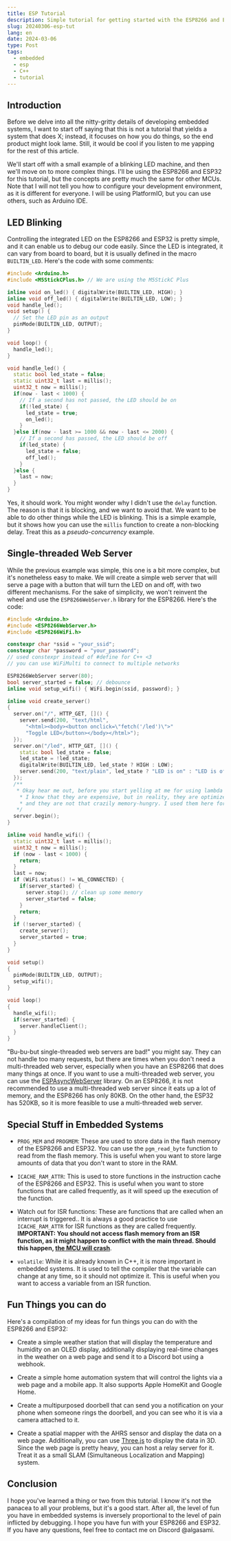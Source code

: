 ```yaml
---
title: ESP Tutorial
description: Simple tutorial for getting started with the ESP8266 and ESP32
slug: 20240306-esp-tut
lang: en
date: 2024-03-06
type: Post
tags:
  - embedded
  - esp
  - C++
  - tutorial
---
```


## Introduction

Before we delve into all the nitty-gritty details of developing embedded systems, I want to start off saying that this
is not a tutorial that yields a system that does X; instead, it focuses on how you do things, so the end product might
look lame. Still, it would be cool if you listen to me yapping for the rest of this article.

We'll start off with a small example of a blinking LED machine, and then we'll move on to more complex things. I'll be
using the ESP8266 and ESP32 for this tutorial, but the concepts are pretty much the same for other MCUs. Note that I
will not tell you how to configure your development environment, as it is different for everyone. I will be using
PlatformIO, but you can use others, such as Arduino IDE.

## LED Blinking

Controlling the integrated LED on the ESP8266 and ESP32 is pretty simple, and it can enable us to debug our code easily.
Since the LED is integrated, it can vary from board to board, but it is usually defined in the macro `BUILTIN_LED`.
Here's the code with some comments:

```cpp
#include <Arduino.h>
#include <M5StickCPlus.h> // We are using the M5StickC Plus

inline void on_led() { digitalWrite(BUILTIN_LED, HIGH); }
inline void off_led() { digitalWrite(BUILTIN_LED, LOW); }
void handle_led();
void setup() {
  // Set the LED pin as an output
  pinMode(BUILTIN_LED, OUTPUT);
}

void loop() {
  handle_led();
}

void handle_led() {
  static bool led_state = false;
  static uint32_t last = millis();
  uint32_t now = millis();
  if(now - last < 1000) {
    // If a second has not passed, the LED should be on
    if(!led_state) {
      led_state = true;
      on_led();
    }
  }else if(now - last >= 1000 && now - last <= 2000) {
    // If a second has passed, the LED should be off
    if(led_state) {
      led_state = false;
      off_led();
    }
  }else {
    last = now;
  }
}
```

Yes, it should work. You might wonder why I didn't use the `delay` function. The reason is that it is blocking, and we
want to avoid that. We want to be able to do other things while the LED is blinking. This is a simple example, but it
shows how you can use the `millis` function to create a non-blocking delay. Treat this as a _pseudo-concurrency_
example.

## Single-threaded Web Server

While the previous example was simple, this one is a bit more complex, but it's nonetheless easy to make. We will create
a simple web server that will serve a page with a button that will turn the LED on and off, with two different
mechanisms. For the sake of simplicity, we won't reinvent the wheel and use the `ESP8266WebServer.h` library for the
ESP8266. Here's the code:

```cpp
#include <Arduino.h>
#include <ESP8266WebServer.h>
#include <ESP8266WiFi.h>

constexpr char *ssid = "your_ssid";
constexpr char *password = "your_password";
// used constexpr instead of #define for C++ <3
// you can use WiFiMulti to connect to multiple networks

ESP8266WebServer server(80);
bool server_started = false; // debounce
inline void setup_wifi() { WiFi.begin(ssid, password); }

inline void create_server()
{
  server.on("/", HTTP_GET, []() {
    server.send(200, "text/html",
      "<html><body><button onclick=\"fetch('/led')\">"
      "Toggle LED</button></body></html>");
  });
  server.on("/led", HTTP_GET, []() {
    static bool led_state = false;
    led_state = !led_state;
    digitalWrite(BUILTIN_LED, led_state ? HIGH : LOW);
    server.send(200, "text/plain", led_state ? "LED is on" : "LED is off");
  });
  /**
   * Okay hear me out, before you start yelling at me for using lambda functions
    * I know that they are expensive, but in reality, they are optimized by the compiler
    * and they are not that crazily memory-hungry. I used them here for the sake of simplicity.
   */
  server.begin();
}

inline void handle_wifi() {
  static uint32_t last = millis();
  uint32_t now = millis();
  if (now - last < 1000) {
    return;
  }
  last = now;
  if (WiFi.status() != WL_CONNECTED) {
    if(server_started) {
      server.stop(); // clean up some memory
      server_started = false;
    }
    return;
  }
  if (!server_started) {
    create_server();
    server_started = true;
  }
}

void setup()
{
  pinMode(BUILTIN_LED, OUTPUT);
  setup_wifi();
}

void loop()
{
  handle_wifi();
  if(server_started) {
    server.handleClient();
  }
}

```

"Bu-bu-but single-threaded web servers are bad!" you might say. They can not handle too many requests, but there are
times when you don't need a multi-threaded web server, especially when you have an ESP8266 that does many things at
once. If you want to use a multi-threaded web server, you can use the
[ESPAsyncWebServer](https://github.com/me-no-dev/ESPAsyncWebServer) library. On an ESP8266, it is not recommended
to use a multi-threaded web server since it eats up a lot of memory, and the ESP8266 has only 80KB. On the other hand,
the ESP32 has 520KB, so it is more feasible to use a multi-threaded web server.

## Special Stuff in Embedded Systems

- `PROG_MEM` and `PROGMEM`: These are used to store data in the flash memory of the ESP8266 and ESP32. You can use the
  `pgm_read_byte` function to read from the flash memory. This is useful when you want to store large amounts of data
  that you don't want to store in the RAM.

- `ICACHE_RAM_ATTR`: This is used to store functions in the instruction cache of the ESP8266 and ESP32. This is useful
  when you want to store functions that are called frequently, as it will speed up the execution of the function.

- Watch out for ISR functions: These are functions that are called when an interrupt is triggered.. It is always a good
  practice to use `ICACHE_RAM_ATTR` for ISR functions as they are called frequently. **IMPORTANT: You should not
  access flash memory from an ISR function, as it might happen to conflict with the main thread. Should this happen, [the
  MCU will crash](https://www.dzombak.com/blog/2021/10/Debugging-an-Intermittent-Arduino-ESP8266-ISR-Crash.html)**.

- `volatile`: While it is already known in C++, it is more important in embedded systems. It is used to tell the
  compiler that the variable can change at any time, so it should not optimize it. This is useful when you want to
  access a variable from an ISR function.

## Fun Things you can do

Here's a compilation of my ideas for fun things you can do with the ESP8266 and ESP32:

- Create a simple weather station that will display the temperature and humidity on an OLED display, additionally
  displaying real-time changes in the weather on a web page and send it to a Discord bot using a webhook.

- Create a simple home automation system that will control the lights via a web page and a mobile app. It also supports
  Apple HomeKit and Google Home.

- Create a multipurposed doorbell that can send you a notification on your phone when someone rings the doorbell, and you
  can see who it is via a camera attached to it.

- Create a spatial mapper with the AHRS sensor and display the data on a web page. Additionally, you can use
  [Three.js](https://threejs.org) to display the data in 3D. Since the web page is pretty heavy, you can host a relay
  server for it. Treat it as a small SLAM (Simultaneous Localization and Mapping) system.

## Conclusion

I hope you've learned a thing or two from this tutorial. I know it's not the panacea to all your problems, but it's a
good start. After all, the level of fun you have in embedded systems is inversely proportional to the level of pain
inflicted by debugging. I hope you have fun with your ESP8266 and ESP32. If you have any questions, feel free to contact
me on Discord @algasami.

